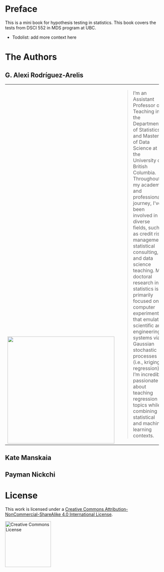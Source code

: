<!-- Google tag (gtag.js) -->
<script async src="https://www.googletagmanager.com/gtag/js?id=G-DZWGQVJSHE"></script>
<script>
  window.dataLayer = window.dataLayer || [];
  function gtag(){dataLayer.push(arguments);}
  gtag('js', new Date());

  gtag('config', 'G-DZWGQVJSHE');
</script>

# Preface {.unnumbered}

This is a mini book for hypothesis testing in statistics. This book covers the tests from DSCI 552 in MDS program at UBC.

-   Todolist: add more context here

# The Authors {.unnumbered}

## G. Alexi Rodríguez-Arelis

<table>
  <tbody>
    <tr>
    <td valign="bottom"><center><img src="img/photo-alexi.jpg" width=350 /></center></td>
      <td> <blockquote> I'm an Assistant Professor of Teaching in the Department of Statistics and Master of Data Science at the University of British Columbia. Throughout my academic and professional journey, I've been involved in diverse fields, such as credit risk management, statistical consulting, and data science teaching. My doctoral research in statistics is primarily focused on computer experiments that emulate scientific and engineering systems via Gaussian stochastic processes (i.e., kriging regression). I'm incredibly passionate about teaching regression topics while combining statistical and machine learning contexts. </blockquote> </td>
    </tr>
  </tbody>
</table>

## Kate Manskaia

## Payman Nickchi

# License {.unnumbered}

This work is licensed under a <a rel="license" href="http://creativecommons.org/licenses/by-nc-sa/4.0/">Creative Commons Attribution-NonCommercial-ShareAlike 4.0 International License</a>.

<a rel="license" href="http://creativecommons.org/licenses/by-nc-sa/4.0/"><img alt="Creative Commons License" style="border-width:0"  width="150"  src="img/by-nc-sa.png" /></a>

